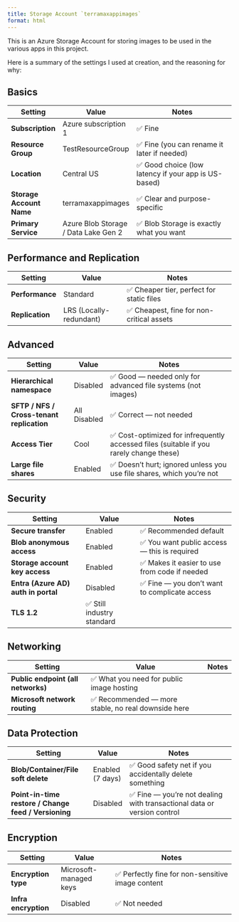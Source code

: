```yaml
---
title: Storage Account `terramaxappimages`
format: html
---
```


This is an Azure Storage Account for storing images to be used in the various apps in this project.  

Here is a summary of the settings I used at creation, and the reasoning for why:

## Basics

| Setting                  | Value                                | Notes                                               |
| ------------------------ | ------------------------------------ | --------------------------------------------------- |
| **Subscription**         | Azure subscription 1                 | ✅ Fine                                              |
| **Resource Group**       | TestResourceGroup                    | ✅ Fine (you can rename it later if needed)          |
| **Location**             | Central US                           | ✅ Good choice (low latency if your app is US-based) |
| **Storage Account Name** | terramaxappimages                    | ✅ Clear and purpose-specific                        |
| **Primary Service**      | Azure Blob Storage / Data Lake Gen 2 | ✅ Blob Storage is exactly what you want             |

## Performance and Replication

| Setting         | Value                   | Notes                                    |
| --------------- | ----------------------- | ---------------------------------------- |
| **Performance** | Standard                | ✅ Cheaper tier, perfect for static files |
| **Replication** | LRS (Locally-redundant) | ✅ Cheapest, fine for non-critical assets |

## Advanced

| Setting                                   | Value        | Notes                                                                                  |
| ----------------------------------------- | ------------ | -------------------------------------------------------------------------------------- |
| **Hierarchical namespace**                | Disabled     | ✅ Good — needed only for advanced file systems (not images)                            |
| **SFTP / NFS / Cross-tenant replication** | All Disabled | ✅ Correct — not needed                                                                 |
| **Access Tier**                           | Cool         | ✅ Cost-optimized for infrequently accessed files (suitable if you rarely change these) |
| **Large file shares**                     | Enabled      | ✅ Doesn’t hurt; ignored unless you use file shares, which you're not                   |

## Security

| Setting                             | Value                     | Notes                                        |
| ----------------------------------- | ------------------------- | -------------------------------------------- |
| **Secure transfer**                 | Enabled                   | ✅ Recommended default                        |
| **Blob anonymous access**           | Enabled                   | ✅ You want public access — this is required  |
| **Storage account key access**      | Enabled                   | ✅ Makes it easier to use from code if needed |
| **Entra (Azure AD) auth in portal** | Disabled                  | ✅ Fine — you don't want to complicate access |
| **TLS 1.2**                         | ✅ Still industry standard |                                              |

## Networking

| Setting                            | Value                                              | Notes |
| ---------------------------------- | -------------------------------------------------- | ----- |
| **Public endpoint (all networks)** | ✅ What you need for public image hosting           |       |
| **Microsoft network routing**      | ✅ Recommended — more stable, no real downside here |       |

## Data Protection

| Setting                                              | Value            | Notes                                                                  |
| ---------------------------------------------------- | ---------------- | ---------------------------------------------------------------------- |
| **Blob/Container/File soft delete**                  | Enabled (7 days) | ✅ Good safety net if you accidentally delete something                 |
| **Point-in-time restore / Change feed / Versioning** | Disabled         | ✅ Fine — you're not dealing with transactional data or version control |

## Encryption

| Setting              | Value                  | Notes                                            |
| -------------------- | ---------------------- | ------------------------------------------------ |
| **Encryption type**  | Microsoft-managed keys | ✅ Perfectly fine for non-sensitive image content |
| **Infra encryption** | Disabled               | ✅ Not needed                                     |
